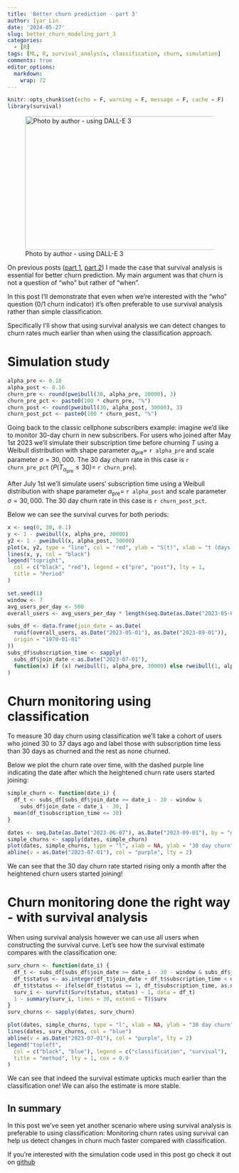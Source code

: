 ```yaml
---
title: 'Better churn prediction - part 3'
author: Iyar Lin
date: '2024-05-27'
slug: better_churn_modeling_part_3
categories:
  - [R]
tags: [ML, R, survival_analysis, classification, churn, simulation]
comments: true
editor_options: 
  markdown: 
    wrap: 72
---
```


```r
knitr::opts_chunk$set(echo = F, warning = F, message = F, cache = F)
library(survival)
```

![Photo by author - using DALL-E
3](/post/better_churn_modeling_part_3_files/churn_rate.jpeg){width="450px"
height="300px"}

On previous posts ([part
1](https://iyarlin.github.io/2022/06/08/better_churn_modeling/), [part
2](https://iyarlin.github.io/2022/10/31/better_churn_modeling_part_2/))
I made the case that survival analysis is essential for better churn
prediction. My main argument was that churn is not a question of "who"
but rather of "when".

In this post I'll demonstrate that even when we're interested with the
"who" question (0/1 churn indicator) it's often preferable to use survival analysis rather than simple classification.

Specifically I'll show that using survival analysis we can detect
changes to churn rates much earlier than when using the classification
approach.

# Simulation study

```r
alpha_pre <- 0.18
alpha_post <- 0.16
churn_pre <- round(pweibull(30, alpha_pre, 30000), 3)
churn_pre_pct <- paste0(100 * churn_pre, "%")
churn_post <- round(pweibull(30, alpha_post, 30000), 3)
churn_post_pct <- paste0(100 * churn_post, "%")
```

Going back to the classic cellphone subscribers example: imagine we'd like to
monitor 30-day churn in new subscribers. For users who joined after May 1st 2023 we'll simulate their subscription time before churning $T$ using a Weibull distribution with shape parameter $\alpha_{\text{pre}} =$ `r alpha_pre` and scale
parameter $\sigma = 30,000$. The 30 day churn rate in this case is `r churn_pre_pct` ($P(T_{\alpha_{\text{pre}}} \leq 30)=$ `r churn_pre`).

After July 1st we'll simulate users' subscription time using a Weibull distribution
with shape parameter $\alpha_{\text{pre}}=$ `r alpha_post` and scale
parameter $\sigma = 30,000$. The 30 day churn rate in this case is `r churn_post_pct`.

Below we can see the survival curves for both periods:

```r
x <- seq(0, 30, 0.1)
y <- 1 - pweibull(x, alpha_pre, 30000)
y2 <- 1 - pweibull(x, alpha_post, 30000)
plot(x, y2, type = "line", col = "red", ylab = "S(t)", xlab = "t (days)")
lines(x, y, col = "black")
legend("topright",
  col = c("black", "red"), legend = c("pre", "post"), lty = 1,
  title = "Period"
)
```

```r
set.seed(1)
window <- 7
avg_users_per_day <- 500
overall_users <- avg_users_per_day * length(seq.Date(as.Date("2023-05-01"), as.Date("2023-09-01"), by = "day"))

subs_df <- data.frame(join_date = as.Date(
  runif(overall_users, as.Date("2023-05-01"), as.Date("2023-09-01")),
  origin = "1970-01-01"
))
subs_df$subscription_time <- sapply(
  subs_df$join_date < as.Date("2023-07-01"),
  function(x) if (x) rweibull(1, alpha_pre, 30000) else rweibull(1, alpha_post, 30000)
)
```

# Churn monitoring using classification

To measure 30 day churn using classification we'll take a cohort of users who
joined 30 to 37 days ago and label those with subscription time less than 30 days 
as churned and the rest as none churned.

Below we plot the churn rate over time, with the dashed purple line indicating the date after which the heightened churn rate users started joining:

```r
simple_churn <- function(date_i) {
  df_t <- subs_df[subs_df$join_date >= date_i - 30 - window &
    subs_df$join_date < date_i - 30, ]
  mean(df_t$subscription_time <= 30)
}

dates <- seq.Date(as.Date("2023-06-07"), as.Date("2023-09-01"), by = "day")
simple_churns <- sapply(dates, simple_churn)
plot(dates, simple_churns, type = "l", xlab = NA, ylab = "30 day churn")
abline(v = as.Date("2023-07-01"), col = "purple", lty = 2)
```

We can see that the 30 day churn rate started rising only a month after
the heightened churn users started joining! 

# Churn monitoring done the right way - with survival analysis

When using survival analysis however we can use all users when
constructing the survival curve. Let's see how the survival estimate
compares with the classification one:

```r
surv_churn <- function(date_i) {
  df_t <- subs_df[subs_df$join_date >= date_i - 30 - window & subs_df$join_date <= date_i, ]
  df_t$status <- as.integer(df_t$join_date + df_t$subscription_time < date_i)
  df_t$tstatus <- ifelse(df_t$status == 1, df_t$subscription_time, as.numeric(date_i - df_t$join_date))
  surv_i <- survfit(Surv(tstatus, status) ~ 1, data = df_t)
  1 - summary(surv_i, times = 30, extend = T)$surv
}
surv_churns <- sapply(dates, surv_churn)

plot(dates, simple_churns, type = "l", xlab = NA, ylab = "30 day churn")
lines(dates, surv_churns, col = "blue")
abline(v = as.Date("2023-07-01"), col = "purple", lty = 2)
legend("topleft",
  col = c("black", "blue"), legend = c("classification", "survival"),
  title = "method", lty = 1, cex = 0.9
)
```
We can see that indeed the survival estimate upticks much earlier than the classification
one! We can also the estimate is more stable. 

## In summary

In this post we've seen yet another scenario where using survival analysis is 
preferable to using classification: Monitoring churn rates using survival can
help us detect changes in churn much faster compared with classification.

If you're interested with the simulation code used in this post go check it out on [github](https://github.com/IyarLin/blog-code)
